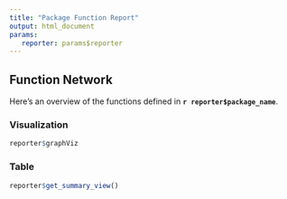 ```yaml
---
title: "Package Function Report"
output: html_document
params:
   reporter: params$reporter
---
```


## Function Network

Here's an overview of the functions defined in **`r reporter$package_name`**.

### Visualization

```r
reporter$graphViz
```

### Table

```r
reporter$get_summary_view()
```
